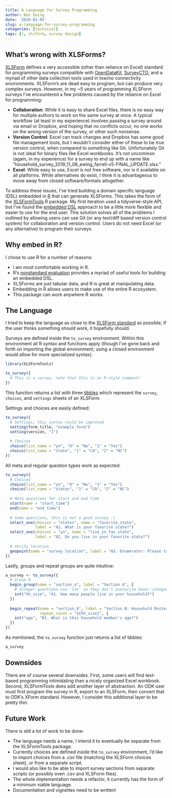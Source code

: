 ---
title: A Language for Survey Programming
author: Ben Ewing
date: '2020-01-05'
slug: a-language-for-survey-programming
categories: [technical]
tags: [r, xlsform, survey design]
---

## What's wrong with XLSForms?

[XLSForm](https://xlsform.org/en/) defines a very accessible (other than reliance on Excel) standard for programming surveys compatible with [OpenDataKit](https://opendatakit.org/), [SurveyCTO](https://www.surveycto.com/), and a myriad of other data collection tools used in low/no connectivity environments. XLSForm's are dead easy to program, but can produce very complex surveys. However, in my ~5 years of programming XLSForm surveys I've encountered a few problems caused by the reliance on Excel for programming:

* __Collaboration__: While it is easy to share Excel files, there is no easy way for multiple authors to work on the same survey at once. A typical workflow (at least in my experience) involves passing a survey around via email or Dropbox, and hoping that no conflicts occur, no one works on the wrong version of the survey, or other such nonsense. 
* __Version Control__: Excel can track changes and Dropbox has some good file management tools, but I wouldn't consider either of these to be true version control, when compared to something like Git. Unfortunately Git is not ideal for binary files like Excel workbooks. It's not uncommon (again, in my experience) for a survey to end up with a name like "household_survey_2019_11_08_ewing_farrell-v5-FINAL_UPDATE.xlsx."
* __Excel__: While easy to use, Excel is not free software, nor is it available on all platforms. While alternatives do exist, I think it is advantageous to move away from closed software/formats altogether.

To address these issues, I've tried building a domain specific language (DSL) embedded in [R](https://www.r-project.org/) that can generate XLSForms. This takes the form of the [XLSFormTools](https://github.com/ben-e/XLSFormTools) R package. My first iteration used a tidyverse-style API, but I've found the [embedded DSL](http://adv-r.had.co.nz/dsl.html) approach to be a little more flexible and easier to use for the end user. This solution solves all of the problems I outlined by allowing users can use Git (or any text/diff based version control system) for collaboration and version control. Users do not need Excel (or any alternative) to program their surveys.

## Why embed in R?

I chose to use R for a number of reasons:

* I am most comfortable working in R.
* R's [nonstandard evaluation](http://adv-r.had.co.nz/Computing-on-the-language.html) provides a myriad of useful tools for building an embedded DSL.
* XLSForms are just tabular data, and R is great at manipulating data.
* Embedding in R allows users to make use of the entire R ecosystem.
* This package can work anywhere R works.

## The Language

I tried to keep the language as close to the [XLSForm standard](https://xlsform.org/en/ref-table/) as possible; if the user thinks something should work, it hopefully should.

Surveys are defined inside the `to_survey` environment. Within this environment all R syntax and functions apply (though I've gone back and forth on importing the global environment; using a closed environment would allow for more specialized syntax).

```{r, message=FALSE, results='hide'}
library(XLSFormTools)

to_survey({
  # This is a survey, note that this is an R-style comment!
})
```

This function returns a list with three [tibbles](https://tibble.tidyverse.org/) which represent the `survey`, `choices`, and `settings` sheets of an XLSForm.

Settings and choices are easily defined:

```{r, message=FALSE, warning=FALSE, results='hide'}
to_survey({
  # Settings, this syntax could be improved
  setting(form_title, "example_form")
  setting(version, "1")
  
  # Choices
  choice(list_name = "yn", "0" = "No", "1" = "Yes")
  choice(list_name = "state", "1" = "CA", "2" = "NC")
})
```

All meta and regular question types work as expected:

```{r, message=FALSE, warning=FALSE, results='hide'}
to_survey({
  # Choices
  choice(list_name = "yn", "0" = "No", "1" = "Yes")
  choice(list_name = "states", "1" = "CA", "2" = "NC")
  
  # Meta questions for start and end time
  start(name = "start_time")
  end(name = "end_time")
  
  # Some questions, this is not a good survey :)
  select_one(choices = "states", name = "favorite_state", 
             label = "A1. What is your favorite state?")
  select_one(choices = "yn", name = "live_in_fav_state",
             label = "A2. Do you live in your favorite state?")
  
  # Verify location
  geopoint(name = "survey_location", label = "A3. Enumerator: Please take a GPS recording.")
})
```

Lastly, groups and repeat groups are quite intuitive:

```{r, message=FALSE, warning=FALSE, results='hide'}
a_survey <- to_survey({
  # Group A
  begin_group(name = "section_a", label = "Section A", {
    # Integer questions use `int` so they don't overwrite base::integer
    int("hh_size", "A1. How many people live in your household?")
  })
  
  begin_repeat(name = "section_b", label = "Section B: Household Roster", 
               repeat_count = "${hh_size}", {
    int("age", "B1. What is this household member's age?")
  })
})
```

As mentioned, the `to_survey` function just returns a list of tibbles:

```{r}
a_survey
```

## Downsides

There are of course several downsides. First, some users will find text-based programming intimidating than a nicely organized Excel workbook. Second, XLSFormTools does add another layer of abstraction. An ODK user must first program the survey in R, export to an XLSForm, then convert that to ODK's XForm standard. However, I consider this additional layer to be pretty thin.

## Future Work

There is still a lot of work to be done:

* The language needs a name, I intend it to eventually be separate from the XLSFormTools package.
* Currently choices are defined inside the `to_survey` environment, I'd like to import choices from a .csv file (matching the XLSForm choices sheet), or from a separate script.
* I would also like to be able to import survey sections from separate scripts (or possibly even .csv and XLSForm files).
* The whole implementation needs a refactor, it currently has the form of a minimum viable language.
* Documentation and vignettes need to be written!

